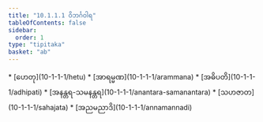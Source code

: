 ```yaml
---
title: "10.1.1.1 ဝိဘင်္ဂဝါရ"
tableOfContents: false
sidebar:
  order: 1
type: "tipitaka"
basket: "ab"
---
```



<DynamicBreadcrumb />



<TableOfContents>
* [ဟေတု](10-1-1-1/hetu)
* [အာရမ္မဏ](10-1-1-1/arammana)
* [အဓိပတိ](10-1-1-1/adhipati)
* [အနန္တရ-သမနန္တရ](10-1-1-1/anantara-samanantara)
* [သဟဇာတ](10-1-1-1/sahajata)
* [အညမညာဒိ](10-1-1-1/annamannadi)
</TableOfContents>